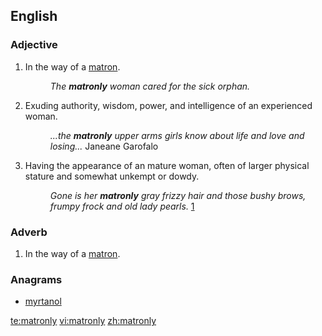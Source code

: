 ==English==
===Adjective===
{{en-adj}}

# In the way of a [[matron]].
#: ''The '''matronly''' woman cared for the sick orphan.''
# Exuding authority, wisdom, power, and intelligence of an experienced woman.
#: ''...the '''matronly''' upper arms girls know about life and love and losing...'' Janeane Garofalo
# Having the appearance of an mature woman, often of larger physical stature and somewhat unkempt or dowdy.
#: ''Gone is her '''matronly''' gray frizzy hair and those bushy brows, frumpy frock and old lady pearls.'' [http://latimesblogs.latimes.com/thedishrag/2009/04/susan-boyle-gets-a-makeover-is-she-going-hollywood-already.html]

===Adverb===
{{en-adv}}

# In the way of a [[matron]].

===Anagrams===
* [[myrtanol#English|myrtanol]]

[[te:matronly]]
[[vi:matronly]]
[[zh:matronly]]